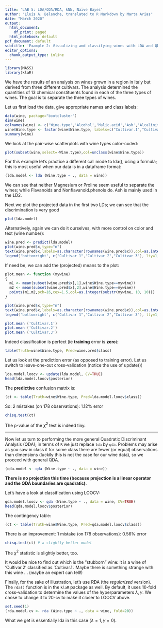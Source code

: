 ---
title: 'LAB 5: LDA/QDA/RDA, kNN, Naïve Bayes'
author: "Lluís A. Belanche, translated to R Markdown by Marta Arias"
date: "March 2020"
output:
  html_document:
    df_print: paged
  html_notebook: default
pdf_document: default
subtitle: 'Example 2: Visualizing and classifying wines with LDA and QDA'
editor_options:
  chunk_output_type: inline
---

```{r}
library(MASS)
library(klaR)
```


We have the results of an analysis on wines grown in a region in Italy but derived from three different cultivars. The analysis determined the quantities of 13 chemical constituents found in each of the three types of wines. The goal is to separate the three types of wines.

Let us first load the data, give appropriate names and class labels:
```{r}
data(wine, package="bootcluster") 
dim(wine)
colnames(wine) <- c('Wine.type','Alcohol','Malic.acid','Ash','Alcalinity.of.ash','Magnesium','Total.phenols','Flavanoids','Nonflavanoid.phenols','Proanthocyanins','Color.intensity','Hue','OD280.OD315','Proline')
wine$Wine.type <- factor(wine$Wine.type, labels=c("Cultivar.1","Cultivar.2","Cultivar.3"))
summary(wine)
```

We look at the pair-wise scatterplots with wine types color-coded:
```{r}
plot(subset(wine,select=-Wine.type),col=unclass(wine$Wine.type))
```




For this example let's practice a different call mode to lda(), using a formula; this is most useful when our data is in a dataframe format:

```{r}
(lda.model <- lda (Wine.type ~ ., data = wine))
```


We can see that neither Magnesium or Proline seem useful to separate the wines; while Flavanoids and Nonflavanoid.phenols do. Ash is mainly used in the LD2.

Next we plot the projected data in the first two LDs; we can see that the discrimination is very good

```{r}
plot(lda.model)
```


Alternatively, again we can do it ourselves, with more control on color and text (wine number):

```{r}
wine.pred <- predict(lda.model)
plot(wine.pred$x,type="n")
text(wine.pred$x,labels=as.character(rownames(wine.pred$x)),col=as.integer(wine$Wine.type), cex=.75)
legend('bottomright', c("Cultivar 1","Cultivar 2","Cultivar 3"), lty=1, col=c('black', 'red', 'green'))
```


If need be, we can add the (projected) means to the plot:

```{r}
plot.mean <- function (mywine)
{
  m1 <- mean(subset(wine.pred$x[,1],wine$Wine.type==mywine))
  m2 <- mean(subset(wine.pred$x[,2],wine$Wine.type==mywine))
  points(m1,m2,pch=16,cex=1.5,col=as.integer(substr(mywine, 10, 10)))
}

plot(wine.pred$x,type="n")
text(wine.pred$x,labels=as.character(rownames(wine.pred$x)),col=as.integer(wine$Wine.type), cex=.75)
legend('bottomright', c("Cultivar 1","Cultivar 2","Cultivar 3"), lty=1, col=c('black', 'red', 'green'))

plot.mean ('Cultivar.1')
plot.mean ('Cultivar.2')
plot.mean ('Cultivar.3')
```


Indeed classification is perfect (ie **training** error is **zero**):

```{r}
table(Truth=wine$Wine.type, Pred=wine.pred$class)
```


Let us look at the prediction error (as opposed to training error). 
Let us switch to leave-one-out cross-validation (notice the use of update())

```{r}
lda.model.loocv <- update(lda.model, CV=TRUE)
head(lda.model.loocv$posterior)
```

The **predictive** confusion matrix is:
```{r}
(ct <- table(Truth=wine$Wine.type, Pred=lda.model.loocv$class))
```


So: 2 mistakes (on 178 observations): 1.12% error 

```{r}
chisq.test(ct)
```

The p-value of the $\chi^2$ test is indeed tiny.

***

Now let us turn to performing the more general Quadratic Discriminant Analysis (QDA); in terms of `R` we just replace `lda` by `qda`. Problems may arise as you saw in class if for some class there are fewer (or equal) observations than dimensions (luckily this is not the case for our wine data), so we proceed with general QDA.

```{r}
(qda.model <- qda (Wine.type ~ ., data = wine))
```


**There is no projection this time (because projection is a linear operator and the QDA boundaries are quadratic).**

Let's have a look at classification using LOOCV:

```{r}
qda.model.loocv <- qda (Wine.type ~ ., data = wine, CV=TRUE)
head(qda.model.loocv$posterior)
```

The contingency table:
```{r}
(ct <- table(Truth=wine$Wine.type, Pred=qda.model.loocv$class))
```

There is an improvement: 1 mistake (on 178 observations): 0.56% error

```{r}
chisq.test(ct) # a slightly better model
```

The $\chi^2$ statistic is slightly better, too.

It would be nice to find out which is the "stubborn" wine: it is a wine of 'Cultivar.2' classified as 'Cultivar.1'. Maybe there is something strange with this wine ... (maybe an expert can tell!)

Finally, for the sake of illustration, let's use RDA (the *regularized* version). The `rda()` function is in the `klaR` package as well. By default, it uses 10-fold cross-validation to determine the values of the hyperparameters $\lambda,\gamma$. We chose to change it to 20-cv to make it closer to LOOCV above.

```{r}
set.seed(1)
(rda.model.cv <- rda (Wine.type ~ ., data = wine, fold=20))
```

What we get is essentially lda in this case ($\lambda=1, \gamma=0$).
